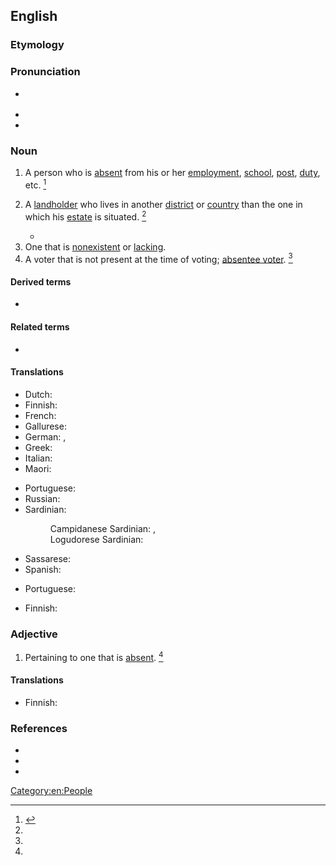 {{also|absentée}}
==English==
{{wikipedia|dab=absentee}}

===Etymology===
{{suffix|en|absent|ee}}

===Pronunciation===
* {{a|US}} {{IPA|en|/ˌæb.sn̩ˈti/}}
* {{rhymes|en|iː}}
* {{audio|en|LL-Q1860 (eng)-Vealhurl-absentee.wav ‎|Audio (UK)}}

===Noun===
{{en-noun}}

# A person who is [[absent]] from his or her [[employment]], [[school]], [[post]], [[duty]], etc. {{defdate|First attested around 1350 to 1470.}}<ref name=SOED>{{R:SOED5|page=8}}</ref>
# {{lb|en|chiefly|British|historical}} A [[landholder]] who lives in another [[district]] or [[country]] than the one in which his [[estate]] is situated. {{defdate|First attested in the early 17<sup>th</sup> century.}}<ref name=SOED/>
#* {{quote-book|en|year=1840|author=[[w:George Byron, 6th Baron Byron|Lord Byron]]|chapter=Letter 374: to Mr. Moore (24 May 1820)|title=The Works of Lord Byron: With His Letters and Journals, and His Life|editor=John Murray|page=317|passage=My trustees are going to lend Earl Blessington sixty thousand pounds (at six per cent.) on a Dublin mortgage. Only think of my becoming an Irish '''absentee'''!}}
# One that is [[nonexistent]] or [[lacking]].
# A voter that is not present at the time of voting; [[absentee voter]]. {{defdate|First attested in the early 20<sup>th</sup> century.}}<ref name=SOED/>

====Derived terms====
* {{l|en|absentee ballot}}

====Related terms====
* {{l|en|absenteeism}}

====Translations====
{{trans-top|person who is absent}}
* Dutch: {{t+|nl|afwezige}}
* Finnish: {{t+|fi|poissaoleva}}
* French: {{t+|fr|absent|m}}
* Gallurese: {{t|sdn|assenti}}
* German: {{t|de|Abwesender|m}}, {{t|de|Abwesende|f}}
* Greek: {{t+|el|απών|m|sc=Grek}}
* Italian: {{t+|it|assente}}
* Maori: {{t|mi|kaitakē}}
{{trans-mid}}
* Portuguese: {{t+|pt|ausente|m|f}}
* Russian: {{t+|ru|отсу́тствующий|m}}
* Sardinian:
*: Campidanese Sardinian: {{t|sc|ausente}}, {{t|sc|stesiau}}
*: Logudorese Sardinian: {{t|sc|ausente}}
* Sassarese: {{t|sdc|assenti}}
* Spanish: {{t+|es|ausente|m|f}}
{{trans-bottom}}

{{trans-top|landholder who doesn't live where his estate is}}
* Portuguese: {{t|pt|absentista|m|f}}
{{trans-mid}}
{{trans-bottom}}

{{trans-top|one that is nonexistent or lacking}}
* Finnish: {{t+|fi|poissaoleva}}
{{trans-mid}}
{{trans-bottom}}

{{trans-see|voter that is not present at the time of voting|absentee voter}}

===Adjective===
{{en-adj|-}}

# {{lb|en|attributive}} Pertaining to one that is [[absent]]. {{defdate|First attested in the mid 19<sup>th</sup> century.}}<ref name=SOED/>

====Translations====
{{trans-top|pertaining to one who is absent}}
* Finnish: {{t+|fi|poissaoleva}}
{{trans-mid}}
{{trans-bottom}}

===References===
* {{R:Webster 1828|absentee}}
* {{R:Webster 1913|absentee}}
* {{R:Dictionary.com|absentee}}
<references/>

[[Category:en:People]]